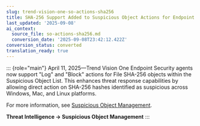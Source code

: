 ```yaml
---
slug: trend-vision-one-so-actions-sha256
title: SHA-256 Support Added to Suspicious Object Actions for Endpoint Security
last_updated: '2025-09-08'
ai_context:
  source_file: so-actions-sha256.md
  conversion_date: '2025-09-08T23:42:12.422Z'
conversion_status: converted
translation_ready: true
---
```


::: {role="main"}
April 11, 2025—Trend Vision One Endpoint Security agents now support "Log" and "Block" actions for File SHA-256 objects within the Suspicious Object List. This enhances threat response capabilities by allowing direct action on SHA-256 hashes identified as suspicious across Windows, Mac, and Linux platforms.

For more information, see [Suspicious Object Management](suspicious-object-management.mdx).

**Threat Intelligence → Suspicious Object Management**
:::
